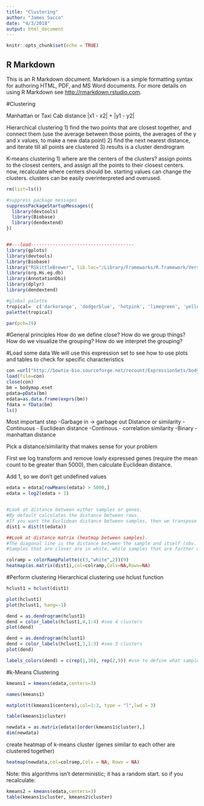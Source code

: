 ```yaml
---
title: "Clustering"
author: "James Sacco"
date: "4/3/2018"
output: html_document
---
```


```r
knitr::opts_chunk$set(echo = TRUE)
```

## R Markdown

This is an R Markdown document. Markdown is a simple formatting syntax for authoring HTML, PDF, and MS Word documents. For more details on using R Markdown see <http://rmarkdown.rstudio.com>.

#Clustering

Manhattan or Taxi Cab distance |x1 - x2| + |y1 - y2|

Hierarchical clustering
1) find the two points that are closest together, and connect them (use the average between those points, the averages of the y and x values, to make a new data point)
2) find the next nearest distance, and iterate till all points are clustered
3) results is a cluster dendrogram

K-means clustering
1) where are the centers of the clusters? assign points to the closest centers, and assign all the points to their closest centers. now, recalculate where centers should be. starting values can change the clusters. clusters can be easily overinterpreted and overused. 
```r
rm(list=ls())
```

```r
#suppress package messages
suppressPackageStartupMessages({
  library(devtools)
  library(Biobase)
  library(dendextend)
})


##---load--------------------------------------
library(gplots)
library(devtools)
library(Biobase)
library("RSkittleBrewer", lib.loc="/Library/Frameworks/R.framework/Versions/3.3/Resources/library")
library(org.Hs.eg.db)
library(AnnotationDbi)
library(dplyr)
library(dendextend)

#global palette
tropical=  c('darkorange', 'dodgerblue', 'hotpink', 'limegreen', 'yellow')
palette(tropical)

par(pch=19)
```

#General principles
How do we define close?
How do we group things?
How do we visualize the grouping?
How do we interpret the grouping?

#Load some data
We will use this expression set to see how to use plots and tables to check for specific characteristics
```r
con =url("http://bowtie-bio.sourceforge.net/recount/ExpressionSets/bodymap_eset.RData")
load(file=con)
close(con)
bm = bodymap.eset
pdata=pData(bm)
edata=as.data.frame(exprs(bm))
fdata = fData(bm)
ls()
```

Most important step
 -Garbage in -> garbage out
Distance or similarity
 -Continuous - Euclidean distance
 -Continous - correlation similarity
 -Binary - manhattan distance
 
Pick a distance/similarity that makes sense for your problem

First we log transform and remove lowly expressed genes (require the mean count to be greater than 5000), then calculate Euclidean distance.

Add 1, so we don't get undefined values
```r
edata = edata[rowMeans(edata) > 5000,]
edata = log2(edata + 1)


#Look at distance between either samples or genes. 
#By default calculates the distance between rows.
#If you want the Euclidean distance between samples, then we transpose of the rows
dist1 = dist(t(edata))

##Look at distance matrix (heatmap between samples). 
#The diagonal line is the distance between the sample and itself (obv. distance is very low)
#Samples that are closer are in white, while samples that are farther are in dark blue.

colramp = colorRampPalette(c(3,"white",2))(9)
heatmap(as.matrix(dist1),col=colramp,Colv=NA,Rowv=NA)
```

#Perform clustering
Hierarchical clustering
use hclust function
```r
hclust1 = hclust(dist1)
```

```r
plot(hclust1)
plot(hclust1, hang=-1)
```

```r
dend = as.dendrogram(hclust1)
dend = color_labels(hclust1,4,1:4) #see 4 clusters
plot(dend)
```

```r
dend = as.dendrogram(hclust1)
dend = color_labels(hclust1,3,1:3) #see 3 clusters
plot(dend)
```

```r
labels_colors(dend) = c(rep(1,10), rep(2,9)) #use to define what samples get what colors
```

#k-Means Clustering

```r
kmeans1 = kmeans(edata,centers=3)

names(kmeans1)
```

```r
matplot(t(kmeans1$centers),col=1:3, type = "l",lwd = 3)
```

```r
table(kmeans1$cluster)
```

```r
newdata = as.matrix(edata)[order(kmeans1$cluster),]
dim(newdata)
```
create heatmap of k-means cluster (genes similar to each other are clustered together)
```r
heatmap(newdata,col=colramp,Colv = NA, Rowv = NA)
```

Note:
this algorithms isn't deterministic; it has a random start. so if you recalculate:
```r
kmeans2 = kmeans(edata,centers=3)
table(kmeans1$cluster, kmeans2$cluster)
```

